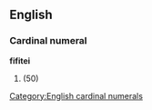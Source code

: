 ==English==

===Cardinal numeral===
'''fifitei'''

# {{obsolete spelling of|fifty}} (50)

[[Category:English cardinal numerals]]